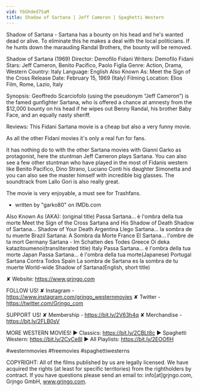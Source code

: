 ```yaml
---
vid: YbGhded7SaM
title: Shadow of Sartana | Jeff Cameron | Spaghetti Western
---
```


Shadow of Sartana - Sartana has a bounty on his head and he's wanted dead or alive. To eliminate this he makes a deal with the local politicians. If he hunts down the marauding Randal Brothers, the bounty will be removed.

Shadow of Sartana (1969)
Director: Demofilo Fidani
Writers: Demofilo Fidani
Stars: Jeff Cameron, Benito Pacifico, Paolo Figlia
Genre: Action, Drama, Western
Country: Italy
Language: English
Also Known As: Meet the Sign of the Cross
Release Date: February 15, 1969 (Italy)
Filming Location: Elios Film, Rome, Lazio, Italy

Synopsis:
Geoffredo Scarciofolo (using the pseudonym “Jeff Cameron”) is the famed gunfighter Sartana, who is offered a chance at amnesty from the $12,000 bounty on his head if he wipes out Benny Randal, his brother Baby Face, and an equally nasty sheriff.

Reviews:
This Fidani Sartana movie is a cheap but also a very funny movie.

As all the other Fidani movies it's only a real fun for fans.

It has nothing do to with the other Sartana movies with Gianni Garko as protagonist, here the stuntman Jeff Cameron plays Sartana. You can also see a few other stuntman who have played in the most of Fidanis western like Benito Pacifico, Dino Strano, Luciano Conti his daughter Simonetta and you can also see the master himself with incredible big glasses. The soundtrack from Lallo Gori is also really great.

The movie is very enjoyable, a must see for Trashfans.
- written by "garko80" on IMDb.com

Also Known As (AKA):
(original title) Passa Sartana... è l'ombra della tua morte
Meet the Sign of the Cross
Sartana and His Shadow of Death 
Shadow of Sartana... Shadow of Your Death
Argentina Llego Sartana... la sombra de tu muerte
Brazil Sartana: A Sombra da Morte
France El Sartana... l'ombre de ta mort
Germany Sartana - Im Schatten des Todes
Greece Oi deka katazitoumenoi(transliterated title)
Italy Passa Sartana... è l'ombra della tua morte
Japan Passa Sartana... è l'ombra della tua morte(Japanese)
Portugal Sartana Contra Todos
Spain La sombra de Sartana es la sombra de tu muerte
World-wide Shadow of Sartana(English, short title)

✘ Website: https://www.grjngo.com

FOLLOW US!
✘ Instagram - https://www.instagram.com/grjngo_westernmovies
✘ Twitter - https://twitter.com/Grjngo_com

SUPPORT US!
✘ Membership - https://bit.ly/2V63h4q
✘ Merchandise - https://bit.ly/2FLB0sV

MORE WESTERN MOVIES! 
► Classics: https://bit.ly/2CBLt8c 
► Spaghetti Western: https://bit.ly/2CyCe8I 
► All Playlists: https://bit.ly/2EOOfIH 

#westernmovies #freemovies #spaghettiwesterns

COPYRIGHT: All of the films published by us are legally licensed. We have acquired the rights (at least for specific territories) from the rightholders by contract. If you have questions please send an email to: info[at]grjngo.com, Grjngo GmbH, www.grjngo.com.